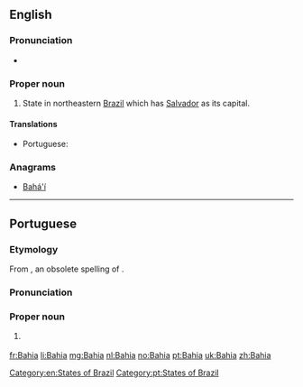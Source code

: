 {{also|bahía}}
==English==
{{wikipedia}}

===Pronunciation===
* {{IPA|/bəˈhiːə/|/bɒˈiːə/|lang=en}}

===Proper noun===
{{en-proper noun}}

# State in northeastern [[Brazil]] which has [[Salvador]] as its capital.

====Translations====
{{trans-top|state in northeastern Brazil}}
* Portuguese: {{t|pt|Bahia|f}}
{{trans-mid}}
{{trans-bottom}}

===Anagrams===
* [[Bahá'í#English|Bahá'í]]

[[Category:en:States of Brazil]]

----

==Portuguese==

===Etymology===
From {{m|pt|bahia}}, an obsolete spelling of {{m|pt|baía||bay}}.
===Pronunciation===
{{IPA|[baˈi.ɐ]|lang=pt}}
===Proper noun===
{{pt-proper noun|f}}

# {{l|en|Bahia}} {{gloss|state in northeastern Brazil}}

[[Category:pt:States of Brazil]]

[[fr:Bahia]]
[[li:Bahia]]
[[mg:Bahia]]
[[nl:Bahia]]
[[no:Bahia]]
[[pt:Bahia]]
[[uk:Bahia]]
[[zh:Bahia]]